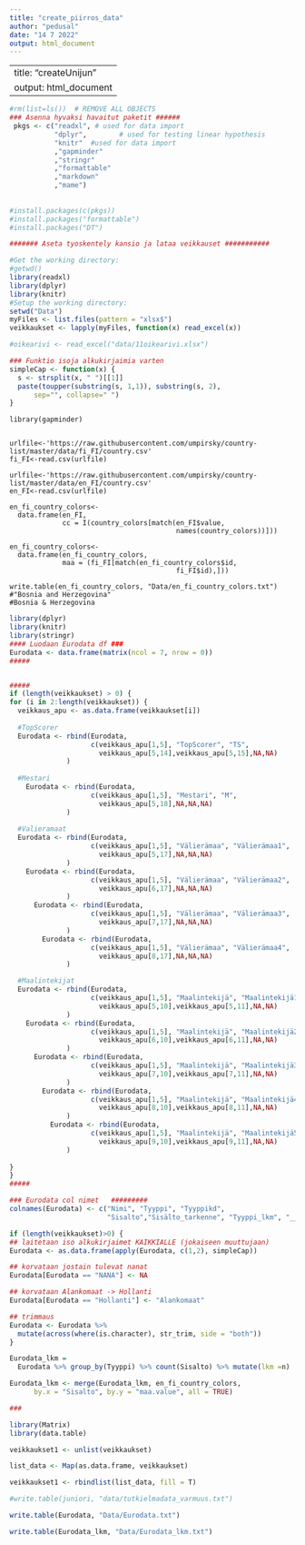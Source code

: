 ```yaml
---
title: "create_piirros_data"
author: "pedusal"
date: "14 7 2022"
output: html_document
---
```


---
title: "createUnijun"
output: html_document
---

```r
#rm(list=ls())  # REMOVE ALL OBJECTS
### Asenna hyvaksi havaitut paketit ######
 pkgs <- c("readxl", # used for data import
           "dplyr",        # used for testing linear hypothesis
           "knitr"  #used for data import
           ,"gapminder"
           ,"stringr"
           ,"formattable"
           ,"markdown"
           ,"mame")
 
           
#install.packages(c(pkgs))
#install.packages("formattable")
#install.packages("DT")

####### Aseta tyoskentely kansio ja lataa veikkauset ###########

#Get the working directory:
#getwd()
library(readxl)
library(dplyr)
library(knitr)
#Setup the working directory:
setwd("Data")
myFiles <- list.files(pattern = "xlsx$")
veikkaukset <- lapply(myFiles, function(x) read_excel(x))

#oikearivi <- read_excel("data/11oikearivi.xlsx")

### Funktio isoja alkukirjaimia varten
simpleCap <- function(x) {
  s <- strsplit(x, " ")[[1]]
  paste(toupper(substring(s, 1,1)), substring(s, 2),
      sep="", collapse=" ")
}

```


```undefined
library(gapminder)


urlfile<-'https://raw.githubusercontent.com/umpirsky/country-list/master/data/fi_FI/country.csv'
fi_FI<-read.csv(urlfile)

urlfile<-'https://raw.githubusercontent.com/umpirsky/country-list/master/data/en_FI/country.csv'
en_FI<-read.csv(urlfile)

en_fi_country_colors<-
  data.frame(en_FI,
             cc = I(country_colors[match(en_FI$value,
                                         names(country_colors))]))

en_fi_country_colors<-
  data.frame(en_fi_country_colors,
             maa = (fi_FI[match(en_fi_country_colors$id,
                                         fi_FI$id),]))

write.table(en_fi_country_colors, "Data/en_fi_country_colors.txt")
#"Bosnia and Herzegovina"
#Bosnia & Herzegovina
```


```r
library(dplyr)
library(knitr)
library(stringr)
#### Luodaan Eurodata df ###
Eurodata <- data.frame(matrix(ncol = 7, nrow = 0))
#####


#####
if (length(veikkaukset) > 0) {
for (i in 2:length(veikkaukset)) {
  veikkaus_apu <- as.data.frame(veikkaukset[i])
  
  #TopScorer
  Eurodata <- rbind(Eurodata,
                    c(veikkaus_apu[1,5], "TopScorer", "TS",
                      veikkaus_apu[5,14],veikkaus_apu[5,15],NA,NA)
              )
  
  #Mestari 
    Eurodata <- rbind(Eurodata,
                    c(veikkaus_apu[1,5], "Mestari", "M",
                      veikkaus_apu[5,18],NA,NA,NA)
              )
    
  #Valieramaat
  Eurodata <- rbind(Eurodata,
                    c(veikkaus_apu[1,5], "Välierämaa", "Välierämaa1",
                      veikkaus_apu[5,17],NA,NA,NA)
              )
    Eurodata <- rbind(Eurodata,
                    c(veikkaus_apu[1,5], "Välierämaa", "Välierämaa2",
                      veikkaus_apu[6,17],NA,NA,NA)
              )  
      Eurodata <- rbind(Eurodata,
                    c(veikkaus_apu[1,5], "Välierämaa", "Välierämaa3",
                      veikkaus_apu[7,17],NA,NA,NA)
              )  
        Eurodata <- rbind(Eurodata,
                    c(veikkaus_apu[1,5], "Välierämaa", "Välierämaa4",
                      veikkaus_apu[8,17],NA,NA,NA)
              ) 

  #Maalintekijat
  Eurodata <- rbind(Eurodata,
                    c(veikkaus_apu[1,5], "Maalintekijä", "Maalintekijä1",
                      veikkaus_apu[5,10],veikkaus_apu[5,11],NA,NA)
              )
    Eurodata <- rbind(Eurodata,
                    c(veikkaus_apu[1,5], "Maalintekijä", "Maalintekijä2",
                      veikkaus_apu[6,10],veikkaus_apu[6,11],NA,NA)
              )
      Eurodata <- rbind(Eurodata,
                    c(veikkaus_apu[1,5], "Maalintekijä", "Maalintekijä3",
                      veikkaus_apu[7,10],veikkaus_apu[7,11],NA,NA)
              )
        Eurodata <- rbind(Eurodata,
                    c(veikkaus_apu[1,5], "Maalintekijä", "Maalintekijä4",
                      veikkaus_apu[8,10],veikkaus_apu[8,11],NA,NA)
              )
          Eurodata <- rbind(Eurodata,
                    c(veikkaus_apu[1,5], "Maalintekijä", "Maalintekijä5",
                      veikkaus_apu[9,10],veikkaus_apu[9,11],NA,NA)
              )
 
}
}
#####

### Eurodata col nimet   #########
colnames(Eurodata) <- c("Nimi", "Tyyppi", "Tyyppikd",
                        "Sisalto","Sisälto_tarkenne", "Tyyppi_lkm", "__")

if (length(veikkaukset)>0) {
## laitetaan iso alkukirjaimet KAIKKIALLE (jokaiseen muuttujaan)
Eurodata <- as.data.frame(apply(Eurodata, c(1,2), simpleCap))

## korvataan jostain tulevat nanat
Eurodata[Eurodata == "NANA"] <- NA

## korvataan Alankomaat -> Hollanti
Eurodata[Eurodata == "Hollanti"] <- "Alankomaat"

## trimmaus
Eurodata <- Eurodata %>% 
  mutate(across(where(is.character), str_trim, side = "both"))
}
```

```r
Eurodata_lkm = 
  Eurodata %>% group_by(Tyyppi) %>% count(Sisalto) %>% mutate(lkm =n)

Eurodata_lkm <- merge(Eurodata_lkm, en_fi_country_colors,
      by.x = "Sisalto", by.y = "maa.value", all = TRUE) 

### 
```

```r
library(Matrix)
library(data.table)

veikkaukset1 <- unlist(veikkaukset)

list_data <- Map(as.data.frame, veikkaukset)

veikkaukset1 <- rbindlist(list_data, fill = T)


```

```r
#write.table(juniori, "data/tutkielmadata_varmuus.txt")
```


```r
write.table(Eurodata, "Data/Eurodata.txt")

write.table(Eurodata_lkm, "Data/Eurodata_lkm.txt")

```



